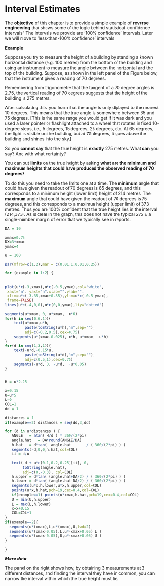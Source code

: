 # Interval Estimates  {#CI}

The **objective** of this chapter is to provide a simple example of **reverse engineering** that shows some of the logic behind statistical 'confidence intervals.' The intervals we provide are '100% confidence' intervals. Later we will move to 'less-than-100% confidence' intervals

**Example**

Suppose you try to measure the height of a building by standing a known horizontal distance (e.g. 100 metres) from the bottom of the building and using an instrument to measure the angle between the horizontal and the top of the building. Suppose, as shown in the left panel of the Figure below, that the instrument gives a reading of 70 degrees. 

Remembering from trigonometry that the tangent of a 70 degree angles is 2.75,  the  vertical reading of 70 degrees suggests that the height of the building  is 275 metres. 

After calculating this, you learn that the angle is only diplayed to the nearest 10 degrees. This means that the true angle is somewhere between 65 and 75 degrees. [This is the same  range you would get if it was dark and you used a laser pointer or flashlight attached to a wheel that rotates in fixed 10-degree steps, i.e., 5 degrees, 15 degrees, 25 degrees, etc.  At 65 degrees, the light is visible on the building, but at 75 degrees, it goes above the building and shines into the sky.]

So you **cannot say** that the true height is **exactly** 275 metres. What **can** you say? And with what certainty?

You can put **limits** on the true height by asking **what are the minimum and maximum heights that could have produced the observed reading of 70 degrees?**

To do this you need to take the limits one at a time. The **minimum** angle that could have given the readout of 70 degrees is 65 degrees, and this corresponds to a minimum height (lower limit) height of 214 metres. The **maximum** angle that could have given the readout of 70 degrees is 75 degrees, and this corresponds to a maximun height (upper limit) of 373 metres. Thus you are 100% confident that the true height lies in the interval (214,373). As is clear in the graph, this does not have the typical 275 $\pm$ a single-number margin of error that we typically see in reports.

```r


DA = 10

xmax=0.75
DX=3+xmax
ymax=4

u = 100

par(mfrow=c(1,2),mar = c(0.01,1,0.01,0.25))

for (example in 1:2) {
	
 
plot(u*c(-3,xmax),u*c(-0.5,ymax),col="white",
 xaxt="n", yaxt="n",xlab="",ylab="",
 xlim=u*c(-3.35,xmax+0.35),ylim=u*c(-0.5,ymax),
 frame=FALSE)
lines(u*c(-4,0,0),u*c(0,0,ymax),lty="dotted")

segments(u*xmax, 0, u*xmax,  u*6)
for(h in seq(0,6,1)){
	text(u*xmax,u*h,
	     paste(toString(u*h),"m",sep=""),
	     adj=c(-0.2,0.5),cex=0.75)
	segments(u*(xmax-0.025), u*h, u*xmax,  u*h)
}
for(d in seq(1,3,1)){
	text(-u*d,-0.15*u,
	     paste(toString(u*d),"m",sep=""),
	     adj=c(0.5,1),cex=0.75)
	segments(-u*d, 0, -u*d,  -u*0.05)
}


H = u*2.25

x=0.15
U=u*5
L=0
COL=1
dd = 1

distances = 1
if(example==2) distances = seq(dd,3,dd)

for (d in u*distances ) {	
   ANGLE   = atan( H/d ) * 360/(2*pi) 
   angle.hat   = DA*round(ANGLE/DA)
   h.hat   = d*tan(  angle.hat       / ( 360/(2*pi) ) )
   segments(-d,0,0,h.hat,col=COL)
   ii = d/u

   text(-d + u*c(0.1,0.2,0.25)[ii], 0,
        toString(angle.hat), 
        adj=c(0,-0.3), col=COL)
   h.upper = d*tan( (angle.hat+DA/2) / ( 360/(2*pi) ) )
   h.lower = d*tan( (angle.hat-DA/2) / ( 360/(2*pi) ) )
   segments(u*x,h.lower,u*x,h.upper,col=COL)
   points(u*x,h.hat,pch=19,cex=0.4,col=COL)
   if(example==1) points(u*xmax,h.hat,pch=19,cex=0.4,col=COL)
   U = min(U,h.upper)
   L = max(L,h.lower)
   x=x+0.15
   COL=COL+1
}
if(example==2){
  segments(u*(xmax),L,u*(xmax),U,lwd=2)
  segments(u*(xmax-0.05),L,u*(xmax+0.05),L )
  segments(u*(xmax-0.05),U,u*(xmax+0.05),U )
} 

}

```
***More data***

The panel on the right shows how, by obtaining 3 measurements at 3 different distances, and finding the interval they have in common, you can narrow the interval within which the true height must lie.


